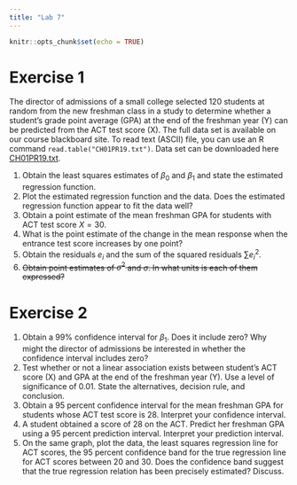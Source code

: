 ```yaml
---
title: "Lab 7"
---
```


```r
knitr::opts_chunk$set(echo = TRUE)
```

# Exercise 1

The director of admissions of a small college selected 120 students at random from the new freshman class in a study to determine whether a student’s grade point average (GPA) at the end of the freshman year (Y) can be predicted from the ACT test score (X). The full data set is available on our course blackboard site. To read text (ASCII) file, you can use an R command `read.table("CH01PR19.txt")`. Data set can be downloaded here [CH01PR19.txt](data/CH01PR19.txt).

1. Obtain the least squares estimates of $\beta_0$ and $\beta_1$ and state the estimated regression function.
2. Plot the estimated regression function and the data. Does the estimated regression function appear to fit the data well?
3. Obtain a point estimate of the mean freshman GPA for students with ACT test score $X = 30$.
4. What is the point estimate of the change in the mean response when the entrance test score increases
by one point?
5. Obtain the residuals $e_i$ and the sum of the squared residuals $\sum e_i^2$.
6. ~~Obtain point estimates of $\sigma^2$ and $\sigma$. In what units is each of them expressed?~~

# Exercise 2

1. Obtain a 99% confidence interval for $\beta_1$. Does it include zero? Why might the director of admissions be interested in whether the confidence interval includes zero?
2. Test whether or not a linear association exists between student’s ACT score (X) and GPA at the end of the freshman year (Y). Use a level of significance of 0.01. State the alternatives, decision rule, and conclusion.
3. Obtain a 95 percent confidence interval for the mean freshman GPA for students whose ACT test score is 28. Interpret your confidence interval.
4. A student obtained a score of 28 on the ACT. Predict her freshman GPA using a 95 percent prediction interval. Interpret your prediction interval.
5. On the same graph, plot the data, the least squares regression line for ACT scores, the 95 percent confidence band for the true regression line for ACT scores between 20 and 30. Does the confidence band suggest that the true regression relation has been precisely estimated? Discuss.
